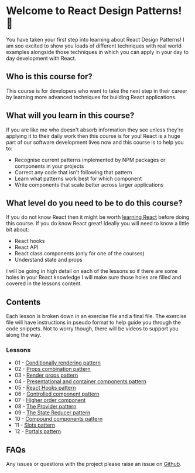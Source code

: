 
<Meta title="Introduction/01 - Welcome" />

# Welcome to React Design Patterns! 🥳

You have taken your first step into learning about React Design Patterns! I am soo excited to show you loads of different
techniques with real world examples alongside those techniques in which you can apply in your day to day development with React.

## Who is this course for?

This course is for developers who want to take the next step in their career by learning more advanced
techniques for building React applications.

## What will you learn in this course?

If you are like me who doesn't absorb information they see unless they're applying it to their daily work then this course is for you! React is a huge part of our software development lives now and this course is to help you to:

- Recognise current patterns implemented by NPM packages or components in your projects
- Correct any code that isn't following that pattern
- Learn what patterns work best for which component
- Write components that scale better across larger applications

## What level do you need to be to do this course?

If you do not know React then it might be worth [learning React](https://react.dev/) before doing this course. If you do know React great! Ideally you will need to know a little bit about:

- React hooks
- React API
- React class components (only for one of the courses)
- Understand state and props

I will be going in high detail on each of the lessons so if there are some holes in your React knowledge I will make sure those holes are filled and covered in the lessons content.

## Contents

Each lesson is broken down in an exercise file and a final file. The exercise file will have instructions in pseudo format to help guide you through the code snippets. Not to worry though, there will be videos to support you along the way.

### Lessons

- 01 - [Conditionally rendering pattern](?path=/docs/lessons-01-conditional-rendering-pattern-01-lesson--docs)
- 02 - [Props combination pattern](?path=/docs/lessons-02-props-combination-pattern-01-lesson--docs)
- 03 - [Render props pattern](?path=/docs/lessons-03-render-props-pattern-01-lesson--docs)
- 04 - [Presentational and container components pattern](?path=/docs/lessons-04-presentational-container-pattern-01-lesson--docs)
- 05 - [React Hooks pattern](?path=/docs/lessons-05-hooks-pattern-01-lesson--docs)
- 06 - [Controlled component pattern](?path=/docs/lessons-06-controlled-components-pattern-01-lesson--docs)
- 07 - [Higher order component](?path=/docs/lessons-07-higher-order-components-pattern-01-lesson--docs)
- 08 - [The Provider pattern](?path=/docs/lessons-08-provider-pattern-01-lesson--docs)
- 09 - [The State Reducer pattern](?path=/docs/lessons-09-state-reducer-pattern-01-lesson--docs)
- 10 - [Compound components pattern](?path=/docs/lessons-10-compound-components-pattern-01-lesson--docs)
- 11 - [Slots pattern](?path=/docs/lessons-11-slots-01-lesson--docs)
- 12 - [Portals pattern](?path=/docs/lessons-12-portals-01-lesson--docs)

## FAQs

Any issues or questions with the project please raise an issue on [Github](https://github.com/code-mattclaffey/react-design-patterns/issues).
